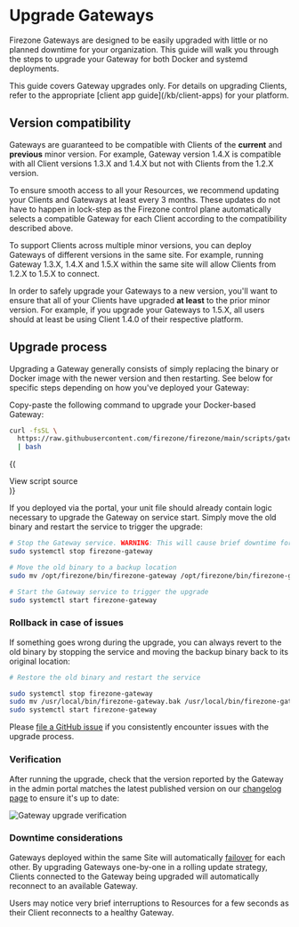
# Upgrade Gateways

Firezone Gateways are designed to be easily upgraded with little or no planned
downtime for your organization. This guide will walk you through the steps to
upgrade your Gateway for both Docker and systemd deployments.

<Alert color="info">
  This guide covers Gateway upgrades only. For details on upgrading Clients,
  refer to the appropriate [client app guide](/kb/client-apps) for your
  platform.
</Alert>

## Version compatibility

Gateways are guaranteed to be compatible with Clients of the **current** and
**previous** minor version. For example, Gateway version 1.4.X is compatible
with all Client versions 1.3.X and 1.4.X but not with Clients from the 1.2.X version.

To ensure smooth access to all your Resources, we recommend updating your
Clients and Gateways at least every 3 months. These updates do not have to
happen in lock-step as the Firezone control plane automatically selects a
compatible Gateway for each Client according to the compatibility described
above.

To support Clients across multiple minor versions, you can deploy Gateways of
different versions in the same site. For example, running Gateway 1.3.X, 1.4.X
and 1.5.X within the same site will allow Clients from 1.2.X to 1.5.X to
connect.

In order to safely upgrade your Gateways to a new version, you'll want to ensure
that all of your Clients have upgraded **at least** to the prior minor version.
For example, if you upgrade your Gateways to 1.5.X, all users should at least be
using Client 1.4.0 of their respective platform.

## Upgrade process

Upgrading a Gateway generally consists of simply replacing the binary or Docker
image with the newer version and then restarting. See below for specific steps
depending on how you've deployed your Gateway:

<TabsGroup>
<TabsItem title="Docker" active>

Copy-paste the following command to upgrade your Docker-based Gateway:

```bash
curl -fsSL \
  https://raw.githubusercontent.com/firezone/firezone/main/scripts/gateway-docker-upgrade.sh \
  | bash
```

{(<div className="flex justify-end">

  <Link
    className="text-sm"
    href="https://github.com/firezone/firezone/blob/main/scripts/gateway-docker-upgrade.sh"
  >
    View script source
  </Link>
</div>)}

</TabsItem>
<TabsItem title="systemd">

If you deployed via the portal, your unit file should already contain logic
necessary to upgrade the Gateway on service start. Simply move the old binary
and restart the service to trigger the upgrade:

```bash
# Stop the Gateway service. WARNING: This will cause brief downtime for this Gateway.
sudo systemctl stop firezone-gateway

# Move the old binary to a backup location
sudo mv /opt/firezone/bin/firezone-gateway /opt/firezone/bin/firezone-gateway.bak

# Start the Gateway service to trigger the upgrade
sudo systemctl start firezone-gateway
```

### Rollback in case of issues

If something goes wrong during the upgrade, you can always revert to the old
binary by stopping the service and moving the backup binary back to its original
location:

```bash
# Restore the old binary and restart the service

sudo systemctl stop firezone-gateway
sudo mv /usr/local/bin/firezone-gateway.bak /usr/local/bin/firezone-gateway
sudo systemctl start firezone-gateway
```

Please
[file a GitHub issue](https://www.github.com/firezone/firezone/issues/new/choose)
if you consistently encounter issues with the upgrade process.

</TabsItem>
</TabsGroup>

### Verification

After running the upgrade, check that the version reported by the Gateway in the
admin portal matches the latest published version on our
[changelog page](/changelog) to ensure it's up to date:

<Image
  src="/images/kb/administer/upgrading/gateway-upgrade-verify.png"
  width={1200}
  height={1200}
  className="mx-auto rounded shadow"
  alt="Gateway upgrade verification"
/>

### Downtime considerations

Gateways deployed within the same Site will automatically
[failover](/kb/deploy/gateways#failover) for each other. By upgrading Gateways
one-by-one in a rolling update strategy, Clients connected to the Gateway being
upgraded will automatically reconnect to an available Gateway.

Users may notice very brief interruptions to Resources for a few seconds as
their Client reconnects to a healthy Gateway.

<SupportOptions />
